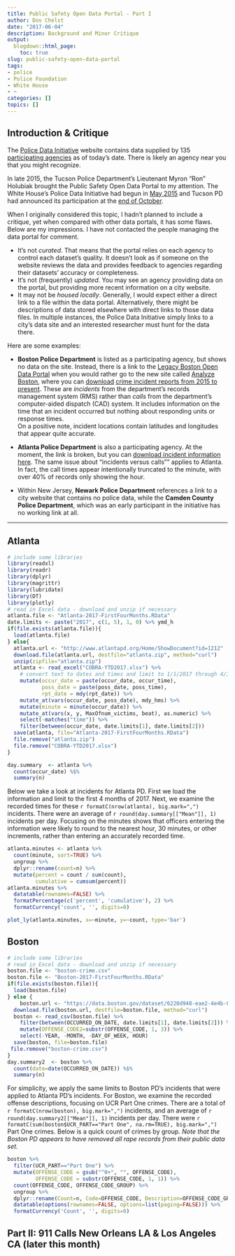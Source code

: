 ```yaml
---
title: Public Safety Open Data Portal - Part I
author: Dov Chelst
date: "2017-06-04"
description: Background and Minor Critique
output:
  blogdown::html_page:
    toc: true
slug: public-safety-open-data-portal
tags:
- police
- Police Foundation
- White House
- ~
categories: []
topics: []
---
```


## Introduction & Critique

The [Police Data Initiative](https://www.policedatainitiative.org/datasets/)
website contains data supplied by 135 
[participating agencies](https://www.policedatainitiative.org/participating-agencies/) 
as of today's date. There is likely an agency near you that you might recognize.

In late 2015, the Tucson Police Department's Lieutenant Myron "Ron" Holubiak 
brought the Public Safety Open Data Portal to my attention. 
The White House's Police Data Initiative had begun in 
[May 2015](https://obamawhitehouse.archives.gov/blog/2015/05/18/launching-police-data-initiative) 
and Tucson PD had announced its participation at the 
[end of October](https://obamawhitehouse.archives.gov/blog/2015/10/27/police-data-initiative-5-month-update).

When I originally considered this topic, I hadn't planned to include a critique, 
yet when compared with other data portals, it has some flaws. 
Below are my impressions. 
I have not contacted the people managing the data portal for comment.  

- It's not _curated_. That means that the portal relies on each agency to 
control each dataset's quality. 
It doesn't look as if someone on the website reviews the data 
and provides feedback to agencies regarding their datasets' accuracy or 
completeness.  
- It's not (frequently) _updated_.
You may see an agency providing data on the portal, but providing more 
recent information on a city website. 
- It may not be _housed locally_. Generally, I would expect either a direct 
link to a file within the data portal. Alternatively, there might be descriptions 
of data stored elsewhere with direct links to those data files. 
In multiple instances, the Police Data Initiative simply links to a city's data
site and an interested researcher must hunt for the data there.

Here are some examples:

- **Boston Police Department** is listed as a participating agency, 
but shows no data on the site. Instead, there is a link to the 
[Legacy Boston Open Data Portal](https://data.cityofboston.gov/browse?tags=crime)
when you would rather go to the new site called 
[Analyze Boston](https://data.boston.gov/), where you can 
[download](https://data.boston.gov/dataset/6220d948-eae2-4e4b-8723-2dc8e67722a3/resource/12cb3883-56f5-47de-afa5-3b1cf61b257b/download/crime.csv) 
[crime incident reports from 2015 to present](https://data.boston.gov/dataset/crime-incident-reports-august-2015-to-date-source-new-system). 
These are _incidents_ from the department's records management system (RMS)
rather than _calls_ from the department's computer-aided dispatch (CAD) system.
It includes information on the time that an incident occurred but nothing 
about responding units or response times.  
On a positive note, incident locations contain latitudes and longitudes that 
appear quite accurate.

- **Atlanta Police Department** is also a participating agency. At the moment, 
the link is broken, but you can 
[download incident information here](http://www.atlantapd.org/i-want-to/crime-data-downloads). 
The same issue about "incidents versus calls"" applies to Atlanta. 
In fact, the call times appear intentionally truncated to the minute, 
with over 40% of records only showing the hour.  
- Within New Jersey, **Newark Police Department** references a link to a city
website that contains no police data, while the 
**Camden County Police Department**, which was an early participant in the 
initiative has no working link at all.

-----

## Atlanta 

```r
# include some libraries
library(readxl)
library(readr) 
library(dplyr)
library(magrittr)
library(lubridate)
library(DT)
library(plotly)
# read in Excel data - download and unzip if necessary
atlanta.file <- "Atlanta-2017-FirstFourMonths.RData"
date.limits <- paste("2017", c(1, 5), 1, 0) %>% ymd_h
if(file.exists(atlanta.file)){
  load(atlanta.file)
} else{
  atlanta.url <- "http://www.atlantapd.org/Home/ShowDocument?id=1212"
  download.file(atlanta.url, destfile="atlanta.zip", method="curl")
  unzip(zipfile="atlanta.zip")
  atlanta <- read_excel("COBRA-YTD2017.xlsx") %>%
    # convert text to dates and times and limit to 1/1/2017 through 4/30/2017
    mutate(occur_date = paste(occur_date, occur_time),
           poss_date = paste(poss_date, poss_time),
           rpt_date = mdy(rpt_date)) %>%
    mutate_at(vars(occur_date, poss_date), mdy_hms) %>%
    mutate(minute = minute(occur_date)) %>%
    mutate_at(vars(x, y, MaxOfnum_victims, beat), as.numeric) %>% 
    select(-matches("time")) %>%
    filter(between(occur_date, date.limits[1], date.limits[2]))
  save(atlanta, file="Atlanta-2017-FirstFourMonths.RData")
  file.remove("atlanta.zip")
  file.remove("COBRA-YTD2017.xlsx")
}

day.summary  <- atlanta %>% 
  count(occur_date) %$%
  summary(n)  
```

Below we take a look at incidents for Atlanta PD. 
First we load the information and limit to the first 4 months of 2017.
Next, we examine the recorded times for these 
`r formatC(nrow(atlanta), big.mark=",")` incidents. 
There were an average of `r round(day.summary[["Mean"]], 1)` incidents per day.
Focusing on the minutes shows that officers entering the information were
likely to round to the nearest hour, 30 minutes, or other increments, rather 
than entering an accurately recorded time.


```r
atlanta.minutes <- atlanta %>%
  count(minute, sort=TRUE) %>%
  ungroup %>%
  dplyr::rename(count=n) %>%
  mutate(percent = count / sum(count),
         cumulative = cumsum(percent))
atlanta.minutes %>%
  datatable(rownames=FALSE) %>%
  formatPercentage(c('percent', 'cumulative'), 2) %>%
  formatCurrency('count', '', digits=0)

plot_ly(atlanta.minutes, x=~minute, y=~count, type='bar')

```

## Boston



```r
# include some libraries
# read in Excel data - download and unzip if necessary
boston.file <- "boston-crime.csv"
boston.file <- "Boston-2017-FirstFourMonths.RData"
if(file.exists(boston.file)){
  load(boston.file)
} else {
    boston.url <- "https://data.boston.gov/dataset/6220d948-eae2-4e4b-8723-2dc8e67722a3/resource/12cb3883-56f5-47de-afa5-3b1cf61b257b/download/crime.csv"
  download.file(boston.url, destfile=boston.file, method="curl")
  boston <- read_csv(boston.file) %>% 
    filter(between(OCCURRED_ON_DATE, date.limits[1], date.limits[2])) %>%
    mutate(OFFENSE_CODE2=substr(OFFENSE_CODE, 1, 3)) %>%
    select(-YEAR, -MONTH, -DAY_OF_WEEK, HOUR)
  save(boston, file=boston.file)
 file.remove("boston-crime.csv")
}
day.summary2  <- boston %>% 
  count(date=date(OCCURRED_ON_DATE)) %$%
  summary(n)  
```

For simplicity, we apply the same limits to Boston PD's incidents that were
applied to Atlanta PD's incidents.
For Boston, we examine the recorded offense descriptions, focusing on UCR Part 
One crimes. 
There are a total of `r formatC(nrow(boston), big.mark=",")` incidents, and 
an average of `r round(day.summary2[["Mean"]], 1)` incidents per day.
There were 
`r formatC(sum(boston$UCR_PART=="Part One", na.rm=TRUE), big.mark=",")` 
Part One crimes.
Below is a quick count of crimes by group. _Note that the Boston PD appears to 
have removed all rape records from their public data set._

```r
boston %>% 
  filter(UCR_PART=="Part One") %>% 
  mutate(OFFENSE_CODE = gsub("^0+", "", OFFENSE_CODE),
         OFFENSE_CODE = substr(OFFENSE_CODE, 1, 1)) %>%
  count(OFFENSE_CODE, OFFENSE_CODE_GROUP) %>%
  ungroup %>%
  dplyr::rename(Count=n, Code=OFFENSE_CODE, Description=OFFENSE_CODE_GROUP) %>%
  datatable(options(rownames=FALSE, options=list(paging=FALSE))) %>%
  formatCurrency('Count', '', digits=0)

```

## Part II: 911 Calls New Orleans LA & Los Angeles CA (later this month)